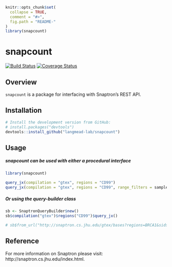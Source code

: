 <!-- README.md is generated from README.Rmd. Please edit that file -->

```r
knitr::opts_chunk$set(
  collapse = TRUE,
  comment = "#>",
  fig.path = "README-"
)
library(snapcount)
```

# snapcount
[![Build Status](https://travis-ci.com/langmead-lab/snapr.svg?token=vEUBb2QKjox3PdRAssp8&branch=master)](https://travis-ci.com/langmead-lab/snapr)
[![Coverage Status](https://img.shields.io/codecov/c/github/langmead-lab/snapcount/master.svg)](https://codecov.io/gh/langmead-lab/snapcount?branch=master)

## Overview
`snapcount` is a package for interfacing with Snaptron's REST API.

## Installation

```r
# Install the development version from GitHub:
# install.packages("devtools")
devtools::install_github("langmead-lab/snapcount")
```

## Usage

##### snapcount can be used with either a procedural interface
```r
library(snapcount)

query_jx(compilation = "gtex", regions = "CD99")
query_jx(compilation = "gtex", regions = "CD99", range_filters = samples_count == 10)
```

##### Or using the query-builder class
```r
sb <- SnaptronQueryBuilder$new()
sb$compilation("gtex")$regions("CD99")$query_jx()

# sb$from_url("http://snaptron.cs.jhu.edu/gtex/bases?regions=BRCA1&sids=50099,50102,50113")$query_gene()
```

## Reference
For more information on Snaptron please visit: http://snaptron.cs.jhu.edu/index.html.